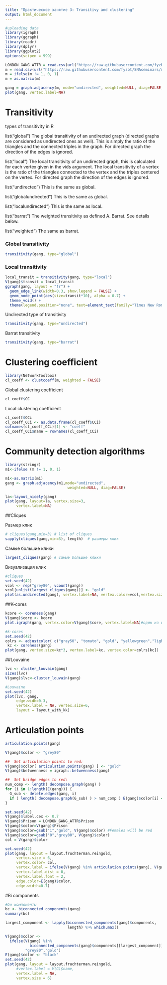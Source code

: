 ```yaml
---
title: "Практическое занятие 3: Transitivy and clustering"
output: html_document
---
```


```r
#uploading data
library(igraph)
library(ggraph)
library(readr)
library(dplyr)
library(ggplot2)
options(scipen = 999)

LONDON_GANG_ATTR = read.csv(url("https://raw.githubusercontent.com/fyzbt/SNAseminars/master/data/LONDON_GANG_ATTR.csv"), header=T, row.names=1)
m = read.csv(url("https://raw.githubusercontent.com/fyzbt/SNAseminars/master/data/LONDON_GANG.csv"), header=T, row.names=1) # загружаем датасет со связями
m = ifelse(m != 1, 0, 1)
m = as.matrix(m)

gang = graph.adjacency(m, mode="undirected", weighted=NULL, diag=FALSE)
plot(gang, vertex.label=NA)
```

# Transitivity

types of transitivity in R

list("global")
The global transitivity of an undirected graph (directed graphs are considered as undirected ones as well). This is simply the ratio of the triangles and the connected triples in the graph. For directed graph the direction of the edges is ignored.

list("local")
The local transitivity of an undirected graph, this is calculated for each vertex given in the vids argument. The local transitivity of a vertex is the ratio of the triangles connected to the vertex and the triples centered on the vertex. For directed graph the direction of the edges is ignored.

list("undirected")
This is the same as global.

list("globalundirected")
This is the same as global.

list("localundirected")
This is the same as local.

list("barrat")
The weighted transitivity as defined A. Barrat. See details below.

list("weighted")
The same as barrat.


### Global transitivity

```r
transitivity(gang, type="global")
```

### Local transitivity

```r
local_transit = transitivity(gang, type="local")
V(gang)$transit = local_transit
ggraph(gang, layout = "fr") +
  geom_edge_link(width=0.3, show.legend = FALSE) +
  geom_node_point(aes(size=transit*10), alpha = 0.7) +
  theme_void() +
  theme(legend.position="none", text=element_text(family="Times New Roman"))
```

Undirected type of transitivity

```r
transitivity(gang, type="undirected")
```

Barrat transitivity

```r
transitivity(gang, type="barrat")
```


# Clustering coefficient
```r
library(NetworkToolbox)
cl_coeff <- clustcoeff(m, weighted = FALSE)
```

Global clustering coefficient

```r
cl_coeff$CC
```

Local clustering coefficient

```r
cl_coeff$CCi
cl_coeff_CCi <- as.data.frame(cl_coeff$CCi)
colnames(cl_coeff_CCi)[1] <- "coeff"
cl_coeff_CCi$name = rownames(cl_coeff_CCi) 
```

# Community detection algorithms

```r
library(stringr)
m1<-ifelse (m != 1, 0, 1)

m1<-as.matrix(m1)
gang <- graph.adjacency(m1,mode="undirected",
                            weighted=NULL, diag=FALSE)

la<-layout_nicely(gang)
plot(gang, layout=la, vertex.size=3,
     vertex.label=NA)

```

##Cliques

Размер клик

```r
# cliques(gang,min=3) # list of cliques
sapply(cliques(gang,min=3), length)  # размеры клик
```

Самые большие клики

```r
largest_cliques(gang) # самые большие клики
```

Визуализация клик

```r
#cliques
set.seed(42)
vcol <- rep("grey80", vcount(gang))
vcol[unlist(largest_cliques(gang))] <- "gold"
plot(as.undirected(gang), vertex.label=NA, vertex.color=vcol,vertex.size=6,edge.width=0.7)
```


##K-cores

```r
kcore <- coreness(gang)    
V(gang)$core <- kcore   
plot.igraph(gang, vertex.color=V(gang)$core, vertex.label=NA)#один из вариантов визуализации
```

```r
#k-cores
set.seed(42)
colrs <- adjustcolor( c("gray50", "tomato", "gold", "yellowgreen","lightblue","darkslateblue"), alpha=.6)
 kc <- coreness(gang)
plot(gang, vertex.size=kc*3, vertex.label=kc, vertex.color=colrs[kc])
```

##Louvaine 

```r
lvc <- cluster_louvain(gang)
sizes(lvc)
V(gang)$lvc<-cluster_louvain(gang)
```

```r
#Louvaine
set.seed(42)
plot(lvc, gang,
     edge.widh=0.3,
     vertex.label = NA, vertex.size=6,
     layout = layout_with_kk)
```

# Articulation points

```r
articulation.points(gang)

V(gang)$color <- "grey80"

##  Set articulation points to red:
V(gang)$color[ articulation.points(gang) ] <- "gold"
V(gang)$betweenness = igraph::betweenness(gang)

##  Set bridge edges to red:
num_comp <- length( decompose.graph(gang) )
for (i in 1:length(E(gang))) {
  G_sub <- delete.edges(gang, i)
  if ( length( decompose.graph(G_sub) ) > num_comp ) E(gang)$color[i] <- "red"
}

set.seed(42)
V(gang)$label.cex <- 0.7
V(gang)$Prison = LONDON_GANG_ATTR$Prison
V(gang)$color=V(gang)$Prison
V(gang)$color=gsub("1","gold", V(gang)$color) #Females will be red
V(gang)$color=gsub("0","grey80", V(gang)$color)
col = V(gang)$color

set.seed(42)
plot(gang, layout = layout.fruchterman.reingold, 
     vertex.size = 6,
     vertex.color= col,
     vertex.label = ifelse(V(gang) %in% articulation.points(gang), V(gang), NA),
     vertex.label.dist = 0,
     vertex.label.font = 2,
     edge.color=E(gang)$color,
     edge.width=0.7)
```

#Bi components

```r
#би компоненты
bc <- biconnected_components(gang)
summary(bc)

largest_component <- lapply(biconnected_components(gang)$components, 
                            length) %>% which.max()

V(gang)$color <- 
  ifelse(V(gang) %in%
           biconnected_components(gang)$components[[largest_component]],
         "grey80","gold")
E(gang)$color <- "black"
set.seed(42)
plot(gang, layout = layout.fruchterman.reingold, 
     #vertex.label = V(G)$name,
     vertex.label = NA,
     vertex.size = 6)
```


